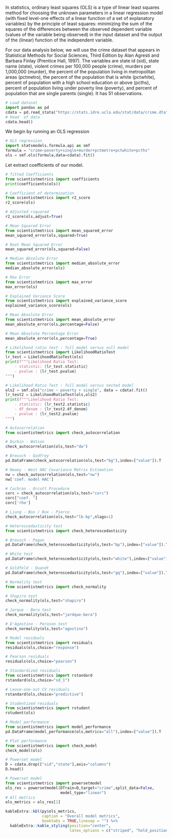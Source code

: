 \chapter{Ordinary Least Squares model}


In statistics, ordinary least squares (OLS) is a type of linear least squares method for choosing the unknown parameters in a linear regression model (with fixed level-one effects of a linear function of a set of explanatory variables) by the principle of least squares: minimizing the sum of the squares of the differences between the observed dependent variable (values of the variable being observed) in the input dataset and the output of the (linear) function of the independent variable.

\section{Dataset}

For our data analysis below, we will use the crime dataset that appears in Statistical Methods for Social Sciences, Third Edition by Alan Agresti and Barbara Finlay (Prentice Hall, 1997). The variables are state id (sid), state name (state), violent crimes per 100,000 people (crime), murders per 1,000,000 (murder), the percent of the population living in metropolitan areas (pctmetro), the percent of the population that is white (pctwhite), percent of population with a high school education or above (pcths), percent of population living under poverty line (poverty), and percent of population that are single parents (single). It has 51 observations.

```python
# Load dataset
import pandas as pd
cdata = pd.read_stata("https://stats.idre.ucla.edu/stat/data/crime.dta")
# head  of data
cdata.head()
```

We begin by running an OLS regression

```python
# OLS regression
import statsmodels.formula.api as smf
formula = "crime~poverty+single+murder+pctmetro+pctwhite+pcths"
ols = smf.ols(formula,data=cdata).fit()
```

Let extract coefficients of our model.

```python
# fitted Coefficients
from scientistmetrics import coefficients
print(coefficients(ols))
```


\section{Goodnesst of fit}

\subsection{Rsquared and Adjusted Rsquared}

\subsubsection{Coefficient of determination}

```python
# Coefficient of determination
from scientistmetrics import r2_score
r2_score(ols)
```

\subsubsection{Adjusted $R^{2}$}

```python
# Adjusted rsquared
r2_score(ols,adjust=True)
```

\subsection{Others metrics}

\subsubsection{Mean Squared Error}

```python
# Mean Squared Error
from scientistmetrics import mean_squared_error
mean_squared_error(ols,squared=True)
```

\subsubsection{Root Mean Squared Error}

```python
# Root Mean Squared Error
mean_squared_error(ols,squared=False)
```

\subsubsection{Median Absolute Error}

```python
# Median Absolute Error
from scientistmetrics import median_absolute_error
median_absolute_error(ols)
```

\subsubsection{Max Error}

```python
# Max Error
from scientistmetrics import max_error
max_error(ols)
```

\subsubsection{Explained Variance Score}

```python
# Explained Variance Score
from scientistmetrics import explained_variance_score
explained_variance_score(ols)
```

\subsubsection{Mean Absolute Error}

```python
# Mean Absolute Error
from scientistmetrics import mean_absolute_error
mean_absolute_error(ols,percentage=False)
```

\subsubsection{Mean Absolute Percentage Error}

```python
# Mean Absolute Percentage Error
mean_absolute_error(ols,percentage=True)
```

\subsection{Likelihood ratio test}

\subsubsection{Full model versus null model}

```python
# Likelihood ratio test : full model versus null model
from scientistmetrics import LikelihoodRatioTest
lr_test = LikelihoodRatioTest(ols)
print(f"""Likelihood Ratio Test:
    - statistic: {lr_test.statistic}
    - pvalue : {lr_test.pvalue} 
""")
```

\subsubsection{Full model versus nested model}


```python
# Likelihood Ratio Test : full model versus nested model
ols2 = smf.ols("crime ~ poverty + single", data = cdata).fit()
lr_test2 = LikelihoodRatioTest(ols,ols2)
print(f"""Likelihood Ratio Test:
    - statistic: {lr_test2.statistic}
    - df_denom : {lr_test2.df_denom}
    - pvalue : {lr_test2.pvalue} 
""")
```


\subsection{Autocorrelation}

```python
# Autocorrelation
from scientistmetrics import check_autocorrelation
```

\subsubsection{Durbin Watson}

```python
# Durbin - Watson
check_autocorrelation(ols,test="dw")
```

\subsubsection{Breusch - Godfrey}


```python
# Breusch - Godfrey
pd.DataFrame(check_autocorrelation(ols,test="bg"),index=["value"]).T
```


\subsubsection{Newey - West HAC Covariance Matrix Estimation}


```python
# Newey - West HAC Covariance Matrix Estimation
nw = check_autocorrelation(ols,test="nw")
nw['coef. model HAC']
```


\subsubsection{Feasible GLS - Cochrane Orcutt Procedure}


```python
# Cochran - Orcutt Procedure
corc = check_autocorrelation(ols,test="corc")
corc["coef. "]
corc['rho']
```


\subsubsection{Ljung Box / Box - Pierce}


```python
# Ljung - Box / Box - Pierce
check_autocorrelation(ols,test="lb-bp",nlags=1)
```

\subsection{Heteroscedasticite}

```python
# Heteroscedasticity test
from scientistmetrics import check_heteroscedasticity
```


\subsubsection{Breusch - Pagan}

```python
# Breusch - Pagan
pd.DataFrame(check_heteroscedasticity(ols,test="bp"),index=["value"]).T
```

\subsubsection{White test}

```python
# White test
pd.DataFrame(check_heteroscedasticity(ols,test="white"),index=["value"]).T
```

\subsubsection{Goldfeld - Quandt}

```python
# Goldfeld - Quandt
pd.DataFrame(check_heteroscedasticity(ols,test="gq"),index=["value"]).T
```

\subsection{Normality}

```python
# Normality test
from scientistmetrics import check_normality
```

\subsubsection{Shapiro test}

```python
# Shapiro test
check_normality(ols,test="shapiro")
```

\subsubsection{Jarque - Bera test}

```python
# Jarque - Bera test
check_normality(ols,test="jardque-bera")
```

\subsubsection{Agostino - Pearson test}

```python
# D'Agostino - Perason test
check_normality(ols,test="agostino")
```

\subsection{Residuals}

\subsubsection{Model residuals}

```python
# Model residuals
from scientistmetrics import residuals
residuals(ols,choice="response")
```

\subsubsection{Pearson residuals}

```python
# Pearson residuals
residuals(ols,choice="pearson")
```


\subsubsection{Standardized residuals}

```python
# Standardized residuals
from scientistmetrics import rstandard
rstandard(ols,choice="sd_1")
```


\subsubsection{Leave-one-out CV residuals}

```python
# Leave-one-out CV residuals
rstandard(ols,choice="predictive")
```

<!-- \subsubsection{Studentized residuals} -->

```python
# Studentized residuals
from scientistmetrics import rstudent
rstudent(ols)
```

\subsection{Overall performance}

```python
# Model performance
from scientistmetrics import model_performance
pd.DataFrame(model_performance(ols,metrics="all"),index=["value"]).T
```


\subsection{Model check}

```python
# Plot performance
from scientistmetrics import check_model
check_model(ols)
```

\subsection{Powerset}

```python
# Powerset model
D = cdata.drop(["sid","state"],axis="columns")
D.head()
```


```python
# Powerset model
from scientistmetrics import powersetmodel
ols_res = powersetmodel(DTrain=D,target="crime",split_data=False,
                        model_type="linear")
# All metrics
ols_metrics = ols_res[1]
```

```r
kableExtra::kbl(py$ols_metrics,
                caption = "Overall model metrics",
                booktabs = TRUE,linesep = "") %>%
  kableExtra::kable_styling(position="center",
                            latex_options = c("striped", "hold_position","repeat_header","scale_down"))
```
